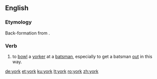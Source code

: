 {{also|York}}
==English==

===Etymology===
Back-formation from {{m|en|yorker}}.

===Verb===
{{en-verb}}

# {{context|cricket|lang=en}} to [[bowl]] a [[yorker]] at a [[batsman]], especially to get a batsman [[out]] in this way.

[[de:york]]
[[et:york]]
[[ku:york]]
[[lt:york]]
[[ro:york]]
[[zh:york]]